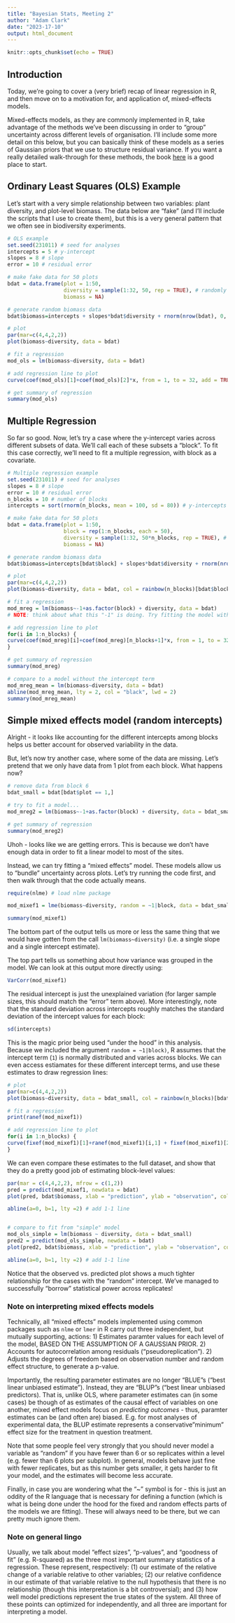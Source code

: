 ```yaml
---
title: "Bayesian Stats, Meeting 2"
author: "Adam Clark"
date: "2023-17-10"
output: html_document
---
```


```r
knitr::opts_chunk$set(echo = TRUE)
```

## Introduction
Today, we're going to cover a (very brief) recap of linear regression in R, and then move on to a motivation for, and application of, mixed-effects models.

Mixed-effects models, as they are commonly implemented in R, take advantage of the methods we've been discussing in order to "group" uncertainty across different levels of organisation. I'll include some more detail on this below, but you can basically think of these models as a series of Gaussian priors that we use to structure residual variance. If you want a really detailed walk-through for these methods, the book [here](https://link.springer.com/book/10.1007/b98882) is a good place to start.

## Ordinary Least Squares (OLS) Example

Let's start with a very simple relationship between two variables: plant diversity, and plot-level biomass. The data below are "fake" (and I'll include the scripts that I use to create them), but this is a very general pattern that we often see in biodiversity experiments.

```r
# OLS example
set.seed(231011) # seed for analyses
intercepts = 5 # y-intercept
slopes = 8 # slope
error = 10 # residual error

# make fake data for 50 plots
bdat = data.frame(plot = 1:50,
                  diversity = sample(1:32, 50, rep = TRUE), # randomly select richness between 1 and 32
                  biomass = NA)

# generate random biomass data
bdat$biomass=intercepts + slopes*bdat$diversity + rnorm(nrow(bdat), 0, error)

# plot
par(mar=c(4,4,2,2))
plot(biomass~diversity, data = bdat)

# fit a regression
mod_ols = lm(biomass~diversity, data = bdat)

# add regression line to plot
curve(coef(mod_ols)[1]+coef(mod_ols)[2]*x, from = 1, to = 32, add = TRUE, lty = 2)

# get summary of regression
summary(mod_ols)
```

## Multiple Regression

So far so good. Now, let's try a case where the y-intercept varies across different subsets of data. We'll call each of these subsets a "block". To fit this case correctly, we'll need to fit a multiple regression, with block as a covariate.

```r
# Multiple regression example
set.seed(231011) # seed for analyses
slopes = 8 # slope
error = 10 # residual error
n_blocks = 10 # number of blocks
intercepts = sort(rnorm(n_blocks, mean = 100, sd = 80)) # y-intercepts for each block

# make fake data for 50 plots
bdat = data.frame(plot = 1:50,
                  block = rep(1:n_blocks, each = 50),
                  diversity = sample(1:32, 50*n_blocks, rep = TRUE), # randomly select richness between 1 and 32
                  biomass = NA)

# generate random biomass data
bdat$biomass=intercepts[bdat$block] + slopes*bdat$diversity + rnorm(nrow(bdat), 0, error)

# plot
par(mar=c(4,4,2,2))
plot(biomass~diversity, data = bdat, col = rainbow(n_blocks)[bdat$block])

# fit a regression
mod_mreg = lm(biomass~-1+as.factor(block) + diversity, data = bdat)
# NOTE: think about what this "-1" is doing. Try fitting the model with and without it, and looking at the "summary".

# add regression line to plot
for(i in 1:n_blocks) {
curve(coef(mod_mreg)[i]+coef(mod_mreg)[n_blocks+1]*x, from = 1, to = 32, add = TRUE, lty = 2, col = rainbow(n_blocks)[i])
}

# get summary of regression
summary(mod_mreg)

# compare to a model without the intercept term
mod_mreg_mean = lm(biomass~diversity, data = bdat)
abline(mod_mreg_mean, lty = 2, col = "black", lwd = 2)
summary(mod_mreg_mean)
```

## Simple mixed effects model (random intercepts)

Alright - it looks like accounting for the different intercepts among blocks helps us better account for observed variability in the data.

But, let's now try another case, where some of the data are missing. Let's pretend that we only have data from 1 plot from each block. What happens now?

```r
# remove data from block 6
bdat_small = bdat[bdat$plot == 1,]

# try to fit a model...
mod_mreg2 = lm(biomass~-1+as.factor(block) + diversity, data = bdat_small)

# get summary of regression
summary(mod_mreg2)
```

Uhoh - looks like we are getting errors. This is because we don't have enough data in order to fit a linear model to most of the sites.

Instead, we can try fitting a "mixed effects" model. These models allow us to "bundle" uncertainty across plots. Let's try running the code first, and then walk through that the code actually means.

```r
require(nlme) # load nlme package

mod_mixef1 = lme(biomass~diversity, random = ~1|block, data = bdat_small)

summary(mod_mixef1)
```

The bottom part of the output tells us more or less the same thing that we would have gotten from the call `lm(biomass~diversity)` (i.e. a single slope and a single intercept estimate).

The top part tells us something about how variance was grouped in the model. We can look at this output more directly using:

```r
VarCorr(mod_mixef1)
```

The residual intercept is just the unexplained variation (for larger sample sizes, this should match the "error" term above). More interestingly, note that the standard deviation across intercepts roughly matches the standard deviation of the intercept values for each block:

```r
sd(intercepts)
```

This is the magic prior being used "under the hood" in this analysis. Because we included the argument `random = ~1|block)`, R assumes that the intercept term (`1`) is normally distributed and varies across blocks. We can even access estiamates for these different intercept terms, and use these estimates to draw regression lines:


```r
# plot
par(mar=c(4,4,2,2))
plot(biomass~diversity, data = bdat_small, col = rainbow(n_blocks)[bdat_small$block])

# fit a regression
print(ranef(mod_mixef1))

# add regression line to plot
for(i in 1:n_blocks) {
curve(fixef(mod_mixef1)[1]+ranef(mod_mixef1)[i,1] + fixef(mod_mixef1)[2]*x, from = 1, to = 32, add = TRUE, lty = 2, col = rainbow(n_blocks)[i])
}
```

We can even compare these estimates to the full dataset, and show that they do a pretty good job of estimating block-level values:

```r
par(mar = c(4,4,2,2), mfrow = c(1,2))
pred = predict(mod_mixef1, newdata = bdat)
plot(pred, bdat$biomass, xlab = "prediction", ylab = "observation", col = rainbow(n_blocks)[bdat$block], main = "mixed effects estimate")

abline(a=0, b=1, lty =2) # add 1-1 line


# compare to fit from "simple" model
mod_ols_simple = lm(biomass ~ diversity, data = bdat_small)
pred2 = predict(mod_ols_simple, newdata = bdat)
plot(pred2, bdat$biomass, xlab = "prediction", ylab = "observation", col = rainbow(n_blocks)[bdat$block], main = "fixed effects estimate")

abline(a=0, b=1, lty =2) # add 1-1 line
```

Notice that the observed vs. predicted plot shows a much tighter relationship for the cases with the "random" intercept. We've managed to successfully "borrow" statistical power across replicates!

### Note on interpreting mixed effects models

Technically, all "mixed effects" models implemented using common packages such as `nlme` or `lmer` in R carry out three independent, but mutually supporting, actions:
1) Estimates paramter values for each level of the model, BASED ON THE ASSUMPTION OF A GAUSSIAN PRIOR.
2) Accounts for autocorrelation among residuals ("pseudoreplication").
2) Adjusts the degrees of freedom based on observation number and random effect structure, to generate a p-value.

Importantly, the resulting parameter estimates are no longer "BLUE"s ("best linear unbiased estimate"). Instead, they are "BLUP"s ("best linear unbiased predictors). That is, unlike OLS, where parameter estimates can (in some cases) be though of as estimates of the causal effect of variables on one another, mixed effect models focus on *predicting outcomes* - thus, paramter estimates can be (and often are) biased. E.g. for most analyses of experimental data, the BLUP estimate represents a conservative "minimum" effect size for the treatment in question treatment.

Note that some people feel very strongly that you should never model a variable as "random" if you have fewer than 6 or so replicates within a level (e.g. fewer than 6 plots per subplot). In general, models behave just fine with fewer replicates, but as this number gets smaller, it gets harder to fit your model, and the estimates will become less accurate.

Finally, in case you are wondering what the "~" symbol is for - this is just an oddity of the R language that is necessary for defining a function (which is what is being done under the hood for the fixed and random effects parts of the models we are fitting). These will always need to be there, but we can pretty much ignore them.

### Note on general lingo

Usually, we talk about model "effect sizes", "p-values", and "goodness of fit" (e.g. R-squared) as the three most important summary statistics of a regression. These represent, respectively: (1) our estimate of the relative change of a variable relative to other variables; (2) our relative confidence in our estimate of that variable relative to the null hypothesis that there is no relationship (though this interpretation is a bit controversial); and (3) how well model predictions represent the true states of the system. All three of these points can optimized for independently, and all three are important for interpreting a model.

